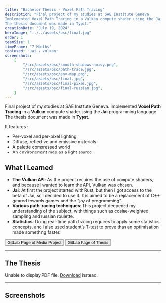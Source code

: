 ```yaml
---
title: "Bachelor Thesis - Voxel Path Tracing"
description: "Final project of my studies at SAE Institute Geneva.
Implemented Voxel Path Tracing in a Vulkan compute shader using the Jai programming language.
The thesis document was made in Typst."
creationDate: "July 19, 2024"
heroImage: "../../assets/bsc/final.jpg"
order: 1
teamSize: 1
timeFrame: "7 Months"
toolUsed: "Jai / Vulkan"
screenshots:
    [
    	"/src/assets/bsc/smooth-shadows-noisy.png",
        "/src/assets/bsc/path-trace.jpg",
        "/src/assets/bsc/env-map.png",
        "/src/assets/bsc/final.jpg",
        "/src/assets/bsc/final-pixel.jpg",
        "/src/assets/bsc/final-russian.jpg",
    ]
---
```



Final project of my studies at SAE Institute Geneva.
Implemented **Voxel Path Tracing** in a **Vulkan** compute shader using the **Jai** programming language.
The thesis document was made in **Typst**.

It features :

- Per-voxel and per-pixel lighting
- Diffuse, reflective and emissive materials
- A palette compressed world
- An environement map as a light source

## What I Learned

- **The Vulkan API**: As the project requires the use of compute shaders, and because I wanted to learn the API, Vulkan was chosen.
- **Jai**: At first the project started with Rust, but then I got access to the beta of Jai, so I decided to use it.
	It is aimed to be a replacement of C++ geared towards games and the "joy of programming".
- **Various path tracing techniques**: This project deepened my understanding of the subject, with things such as cosine-weighted sampling and russian roulette.
- **Statistics**: Doing real-time path tracing requires to apply some statistics concepts,
	and I also used student's T-test to prove than an optimisation made something faster.

<Button href="https://gitlab.com/Stowy/voxel-ray-tracer">GitLab Page of Media Project</Button>
<Button href="https://gitlab.com/Stowy/bachelor-thesis">GitLab Page of Thesis</Button>

---

## The Thesis

<object data="https://stowy.gitlab.io/bachelor-thesis/main.pdf" type="application/pdf" width="100%" style="aspect-ratio: 9/10;">
  <p>Unable to display PDF file. <a href="https://stowy.gitlab.io/bachelor-thesis/main.pdf">Download</a> instead.</p>
</object>

---

## Screenshots


<ScreenshotList screenshots={frontmatter.screenshots} />
